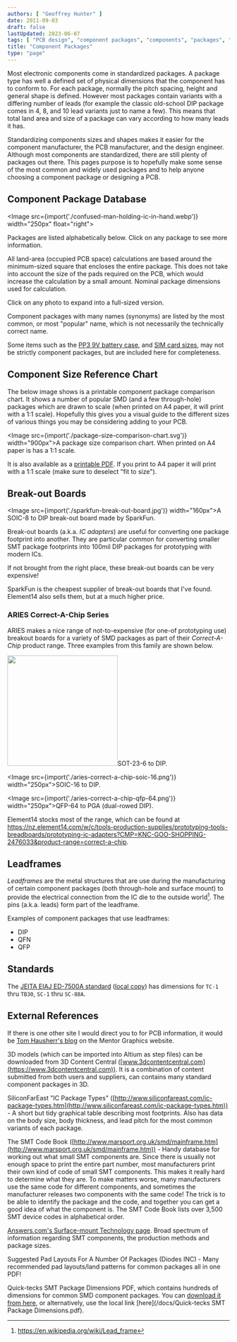 ```yaml
---
authors: [ "Geoffrey Hunter" ]
date: 2011-09-03
draft: false
lastUpdated: 2023-06-07
tags: [ "PCB design", "component packages", "components", "packages", "footprints", "dimensions", "manufacturers", "database", "leadframes" ]
title: "Component Packages"
type: "page"
---
```



Most electronic components come in standardized packages. A package type has well a defined set of physical dimensions that the component has to conform to. For each package, normally the pitch spacing, height and general shape is defined. However most packages contain variants with a differing number of leads (for example the classic old-school DIP package comes in 4, 8, and 10 lead variants just to name a few). This means that total land area and size of a package can vary according to how many leads it has.

Standardizing components sizes and shapes makes it easier for the component manufacturer, the PCB manufacturer, and the design engineer. Although most components are standardized, there are still plenty of packages out there. This pages purpose is to hopefully make some sense of the most common and widely used packages and to help anyone choosing a component package or designing a PCB.

## Component Package Database

<Image src={import('./confused-man-holding-ic-in-hand.webp')} width="250px" float="right"></Image>

Packages are listed alphabetically below. Click on any package to see more information.

All land-area (occupied PCB space) calculations are based around the minimum-sized square that encloses the entire package. This does not take into account the size of the pads required on the PCB, which would increase the calculation by a small amount. Nominal package dimensions used for calculation.

Click on any photo to expand into a full-sized version.

Component packages with many names (synonyms) are listed by the most common, or most "popular" name, which is not necessarily the technically correct name.

Some items such as the [PP3 9V battery case](pp3-component-package), and [SIM card sizes](sim-card-sizes/), may not be strictly component packages, but are included here for completeness.

<ChildPages />

## Component Size Reference Chart

The below image shows is a printable component package comparison chart. It shows a number of popular SMD (and a few through-hole) packages which are drawn to scale (when printed on A4 paper, it will print with a 1:1 scale). Hopefully this gives you a visual guide to the different sizes of various things you may be considering adding to your PCB.

<Image src={import('./package-size-comparison-chart.svg')} width="900px">A package size comparison chart. When printed on A4 paper is has a 1:1 scale.</Image>

It is also available as a [printable PDF](./package-size-comparison-chart.pdf). If you print to A4 paper it will print with a 1:1 scale (make sure to deselect "fit to size"). 

## Break-out Boards

<Image src={import('./sparkfun-break-out-board.jpg')} width="160px">A SOIC-8 to DIP break-out board made by SparkFun.</Image>

Break-out boards (a.k.a. _IC adapters_) are useful for converting one package footprint into another. They are particular common for converting smaller SMT package footprints into 100mil DIP packages for prototyping with modern ICs.

If not brought from the right place, these break-out boards can be very expensive!

SparkFun is the cheapest supplier of break-out boards that I've found. Element14 also sells them, but at a much higher price.

### ARIES Correct-A-Chip Series

ARIES makes a nice range of not-to-expensive (for one-of prototyping use) breakout boards for a variety of SMD packages as part of their _Correct-A-Chip_ product range. Three examples from this family are shown below.

<div style={{ display: 'flex' }}>
<Image src={import('./aries-correct-a-chip-sot-23-6.png')} width="250px">SOT-23-6 to DIP.</Image>

<Image src={import('./aries-correct-a-chip-soic-16.png')} width="250px">SOIC-16 to DIP. </Image>

<Image src={import('./aries-correct-a-chip-qfp-64.png')} width="250px">QFP-64 to PGA (dual-rowed DIP). </Image>
</div>

Element14 stocks most of the range, which can be found at https://nz.element14.com/w/c/tools-production-supplies/prototyping-tools-breadboards/prototyping-ic-adapters?CMP=KNC-GOO-SHOPPING-2476033&product-range=correct-a-chip.

## Leadframes

_Leadframes_ are the metal structures that are use during the manufacturing of certain component packages (both through-hole and surface mount) to provide the electrical connection from the IC die to the outside world[^bib-wikipedia-leadframe]. The pins (a.k.a. leads) form part of the leadframe.

Examples of component packages that use leadframes:

* DIP
* QFN
* QFP

## Standards

The [JEITA EIAJ ED-7500A standard](https://home.jeita.or.jp/tsc/std-pdf/ED-7500A-2.pdf) ([local copy](eiaj-ed-7500a-standard.pdf)) has dimensions for `TC-1` thru `TB30`, `SC-1` thru `SC-88A`.

## External References

If there is one other site I would direct you to for PCB information, it would be [Tom Hausherr's blog](http://blogs.mentor.com/tom-hausherr/) on the Mentor Graphics website.

3D models (which can be imported into Altium as step files) can be downloaded from 3D Content Central ([www.3dcontentcentral.com](https://www.3dcontentcentral.com)). It is a combination of content submitted from both users and suppliers, can contains many standard component packages in 3D.

SiliconFarEast "IC Package Types" ([http://www.siliconfareast.com/ic-package-types.htm](http://www.siliconfareast.com/ic-package-types.htm)) - A short but tidy graphical table describing most footprints. Also has data on the body size, body thickness, and lead pitch for the most common variants of each package.

The SMT Code Book ([http://www.marsport.org.uk/smd/mainframe.htm](http://www.marsport.org.uk/smd/mainframe.htm)) - Handy database for working out what small SMT components are. Since there is usually not enough space to print the entire part number, most manufacturers print their own kind of code of small SMT components. This makes it really hard to determine what they are. To make matters worse, many manufacturers use the same code for different components, and sometimes the manufacturer releases two components with the same code! The trick is to be able to identify the package and the code, and together you can get a good idea of what the component is. The SMT Code Book lists over 3,500 SMT device codes in alphabetical order.

[Answers.com's Surface-mount Technology page](http://www.answers.com/topic/surface-mount-technology). Broad spectrum of information regarding SMT components, the production methods and package sizes.

Suggested Pad Layouts For A Number Of Packages (Diodes INC) - Many recommended pad layouts/land patterns for common packages all in one PDF!

Quick-tecks SMT Package Dimensions PDF, which contains hundreds of dimensions for common SMD component packages. You can [download it from here](http://www.quick-teck.co.uk/TechArticleDoc/9522698761347382744.pdf), or alternatively, use the local link [here](/docs/Quick-tecks SMT Package Dimensions.pdf).

[^bib-wikipedia-leadframe]:  https://en.wikipedia.org/wiki/Lead_frame

